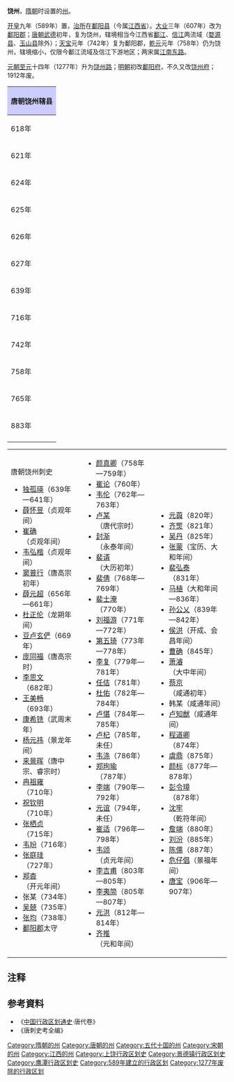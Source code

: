 '''饶州'''，[[隋朝|隋朝]]时设置的[[州|州]]。

[[开皇|开皇]]九年（589年）置，[[治所|治所]]在[[鄱阳县|鄱阳县]]（今属[[江西省|江西省]]）。[[大业_(年号)|大业]]三年（607年）改为[[鄱阳郡|鄱阳郡]]；[[唐朝|唐朝]][[武德|武德]]初年，复为饶州，辖境相当今江西省[[鄱江|鄱江]]、[[信江|信江]]两流域（[[婺源县|婺源县]]、[[玉山县|玉山县]]除外）；[[天宝_(唐朝)|天宝]]元年（742年）复为鄱阳郡，[[乾元_(唐朝)|乾元]]元年（758年）仍为饶州，辖境缩小，仅限今鄱江流域及信江下游地区；两宋属[[江南东路|江南东路]]。

[[元朝|元朝]][[至元_(忽必烈)|至元]]十四年（1277年）升为[[饶州路|饶州路]]；[[明朝|明朝]]初改[[鄱阳府|鄱阳府]]，不久又改[[饶州府|饶州府]]；1912年废。
{| align=center class="wikitable" style="width:600px; text-align:center"
|-
!colspan="2" style="background:#ccccff"|'''唐朝饶州辖县'''
|-
|618年||[[鄱阳县|鄱阳县]]、[[余干县|余干县]]、[[弋阳县|弋阳县]]
|-
|621年||[[鄱阳县|鄱阳县]]、[[余干县|余干县]]、[[弋阳县|弋阳县]]（新设[[玉亭县|玉亭县]]<ref>今[[江西省|江西省]][[余干县|余干县]][[黄金埠镇|黄金埠镇]]</ref>、[[长城县|长城县]]<ref>今[[江西省|江西省]][[余江县|余江县]][[锦江镇|锦江镇]]</ref>、[[乐平县|乐平县]]<ref>今[[江西省|江西省]][[德兴市|德兴市]][[新建乡|新建乡]]</ref>、[[新平县|新平县]]<ref>今[[江西省|江西省]][[浮梁县|浮梁县]][[江村乡|江村乡]]</ref>、[[上饶县|上饶县]]<ref>今[[江西省|江西省]][[上饶市|上饶市]]</ref>）
|-
|624年||[[鄱阳县|鄱阳县]]、[[余干县|余干县]]、[[弋阳县|弋阳县]]、[[长城县|长城县]]、[[新平县|新平县]]、[[乐平县|乐平县]]（废除[[玉亭县|玉亭县]]、[[上饶县|上饶县]]）
|-
|625年||[[鄱阳县|鄱阳县]]、[[余干县|余干县]]、[[弋阳县|弋阳县]]、[[乐平县|乐平县]]（废除[[长城县|长城县]]、[[新平县|新平县]]）
|-
|626年||[[鄱阳县|鄱阳县]]、[[余干县|余干县]]、[[弋阳县|弋阳县]]（废除[[乐平县|乐平县]]）
|-
|627年||[[鄱阳县|鄱阳县]]、[[余干县|余干县]]、[[弋阳县|弋阳县]]（复设[[乐平县|乐平县]]）
|-
|639年||[[鄱阳县|鄱阳县]]、[[余干县|余干县]]、[[弋阳县|弋阳县]]（废除[[乐平县|乐平县]]）
|-
|716年||[[鄱阳县|鄱阳县]]、[[余干县|余干县]]、[[弋阳县|弋阳县]]（复设[[乐平县|乐平县]]<ref>今[[江西省|江西省]][[乐平市|乐平市]][[鸬鹚乡|鸬鹚乡]]对家村</ref>、[[新昌县|新昌县]]<ref>今[[江西省|江西省]][[浮梁县|浮梁县]]</ref>）
|-
|742年||[[鄱阳县|鄱阳县]]、[[余干县|余干县]]、[[弋阳县|弋阳县]]、[[乐平县|乐平县]]、[[新昌县|新昌县]]（改为[[浮梁县|浮梁县]]）
|-
|758年||[[鄱阳县|鄱阳县]]、[[余干县|余干县]]、[[乐平县|乐平县]]、[[浮梁县|浮梁县]]（[[至德县|至德县]]<ref>今[[江西省|江西省]][[东至县|东至县]][[尧渡镇|尧渡镇]]梅城</ref>来属，[[弋阳县|弋阳县]]改属[[信州|信州]]）
|-
|765年||[[鄱阳县|鄱阳县]]、[[余干县|余干县]]、[[乐平县|乐平县]]、[[浮梁县|浮梁县]]（[[至德县|至德县]]改属[[池州|池州]]）
|-
|883年||[[鄱阳县|鄱阳县]]、[[余干县|余干县]]、[[乐平县|乐平县]]<ref>今[[江西省|江西省]][[乐平市|乐平市]]</ref>、[[浮梁县|浮梁县]]
|-
|}

{|
|valign=top|
;唐朝饶州刺史
*[[独孤瑛|独孤瑛]]（639年—641年）
*[[薛怀昱|薛怀昱]]（贞观年间）
*[[崔确|崔确]]（贞观年间）
*[[韦弘楷|韦弘楷]]（贞观年间）
*[[窦普行|窦普行]]（唐高宗初年）
*[[薛元超|薛元超]]（656年—661年）
*[[杜正伦|杜正伦]]（龙朔年间）
*[[豆卢玄俨|豆卢玄俨]]（669年）
*[[庞同福|庞同福]]（唐高宗时）
*[[李思文|李思文]]（682年）
*[[王美畅|王美畅]]（693年）
*[[康希铣|康希铣]]（武周末年）
*[[杨元祎|杨元祎]]（景龙年间）
*[[来景晖|来景晖]]（唐中宗、睿宗时）
*[[冉祖雍|冉祖雍]]（710年）
*[[祝钦明|祝钦明]]（710年）
*[[张栖贞|张栖贞]]（715年）
*[[韦玢|韦玢]]（716年）
*[[张庭珪|张庭珪]]（727年）
*[[郑杳|郑杳]]（开元年间）
*张某（734年）
*[[吴兢|吴兢]]（735年）
*[[张均|张均]]（738年）
*[[鄱阳郡|鄱阳郡]]太守
|valign=top|
*[[颜真卿|颜真卿]]（758年—759年）
*[[崔论|崔论]]（760年）
*[[韦伦|韦伦]]（762年—763年）
*[[卢某|卢某]]（唐代宗时）
*[[封渐|封渐]]（永泰年间）
*[[裴谞|裴谞]]（大历初年）
*[[裴倩|裴倩]]（768年—769年）
*[[裴士淹|裴士淹]]（770年）
*[[刘福游|刘福游]]（771年—772年）
*[[第五琦|第五琦]]（773年—778年）
*[[李复|李复]]（779年—781年）
*[[任佶|任佶]]（781年）
*[[杜佑|杜佑]]（782年—784年）
*[[卢愖|卢愖]]（784年—785年）
*[[卢杞|卢杞]]（785年，未任）
*[[韦涤|韦涤]]（786年）
*[[郑珣瑜|郑珣瑜]]（787年）
*[[李端|李端]]（790年—792年）
*[[元谊|元谊]]（794年，未任）
*[[崔适|崔适]]（796年—798年）
*[[韦颂|韦颂]]（贞元年间）
*[[李吉甫|李吉甫]]（803年—805年）
*[[李夷简|李夷简]]（805年—807年）
*[[元洪|元洪]]（812年—814年）
*[[齐推|齐推]]（元和年间）
|valign=top|
*[[元藇|元藇]]（820年）
*[[齐㷡|齐㷡]]（821年）
*[[吴丹|吴丹]]（825年）
*[[张蒙|张蒙]]（宝历、大和年间）
*[[裴弘泰|裴弘泰]]（831年）
*[[马植|马植]]（大和年间—836年）
*[[孙公乂|孙公乂]]（839年—842年）
*[[侯洪|侯洪]]（开成、会昌年间）
*[[曹确|曹确]]（845年）
*[[萧濬|萧濬]]（大中年间）
*[[蔡京|蔡京]]（咸通初年）
*韩某（咸通年间）
*[[卢知猷|卢知猷]]（咸通年间）
*[[程道卿|程道卿]]（874年）
*[[虞鼎|虞鼎]]（875年）
*[[颜标|颜标]]（877年—878年）
*[[彭令璋|彭令璋]]（878年）
*[[沈牢|沈牢]]（乾符年间）
*[[詹端|詹端]]（880年）
*[[刘汾|刘汾]]（885年）
*[[陈儒|陈儒]]（887年）
*[[危仔倡|危仔倡]]（景福年间）
*[[唐宝|唐宝]]（906年—907年）
|}

== 注释 ==
{{reflist}}
== 参考資料 ==
* 《[[中国行政区划通史|中国行政区划通史]]·唐代卷》
* 《唐刺史考全编》
{{隋朝行政區劃|nocat}}
{{唐朝行政區劃|nocat}}
{{十國行政区划|nocat}}
{{北宋行政区划|nocat}}
{{南宋行政区划|nocat}}

{{DEFAULTSORT:R}}
[[Category:隋朝的州|Category:隋朝的州]]
[[Category:唐朝的州|Category:唐朝的州]]
[[Category:五代十国的州|Category:五代十国的州]]
[[Category:宋朝的州|Category:宋朝的州]]
[[Category:江西的州|Category:江西的州]]
[[Category:上饶行政区划史|Category:上饶行政区划史]]
[[Category:景德镇行政区划史|Category:景德镇行政区划史]]
[[Category:鹰潭行政区划史|Category:鹰潭行政区划史]]
[[Category:589年建立的行政区划|Category:589年建立的行政区划]]
[[Category:1277年废除的行政区划|Category:1277年废除的行政区划]]